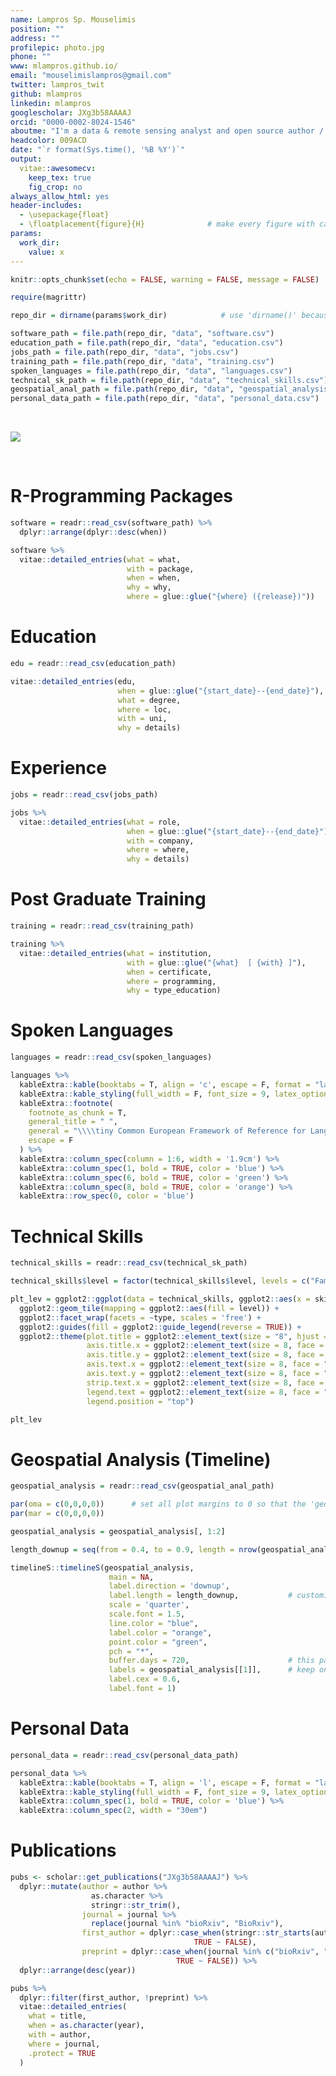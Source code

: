 ```yaml
---
name: Lampros Sp. Mouselimis
position: ""
address: ""
profilepic: photo.jpg
phone: ""
www: mlampros.github.io/
email: "mouselimislampros@gmail.com"
twitter: lampros_twit
github: mlampros
linkedin: mlampros
googlescholar: JXg3b58AAAAJ
orcid: "0000-0002-8024-1546"
aboutme: "I'm a data & remote sensing analyst and open source author / maintainer of numerous R language packages (CRAN, Github), competent in two programming languages (R, Python) who takes advantage of C++ (in R through the Rcpp and RcppArmadillo packages and in python through Cython) to improve the efficiency of internal functions"
headcolor: 009ACD
date: "`r format(Sys.time(), '%B %Y')`"
output: 
  vitae::awesomecv:
    keep_tex: true
    fig_crop: no
always_allow_html: yes
header-includes:
  - \usepackage{float}
  - \floatplacement{figure}{H}              # make every figure with caption = h
params:
  work_dir:
    value: x
---
```


```r
knitr::opts_chunk$set(echo = FALSE, warning = FALSE, message = FALSE)

require(magrittr)

repo_dir = dirname(params$work_dir)            # use 'dirname()' because the '.Rmd' file is executed from inside the 'docs' directory, therefore 'docs' is considered as working directory and I have to move one directory upwards

software_path = file.path(repo_dir, "data", "software.csv")
education_path = file.path(repo_dir, "data", "education.csv")
jobs_path = file.path(repo_dir, "data", "jobs.csv")
training_path = file.path(repo_dir, "data", "training.csv")
spoken_languages = file.path(repo_dir, "data", "languages.csv")
technical_sk_path = file.path(repo_dir, "data", "technical_skills.csv")
geospatial_anal_path = file.path(repo_dir, "data", "geospatial_analysis.csv")
personal_data_path = file.path(repo_dir, "data", "personal_data.csv")

```

<br>

![](human_evolution.jpg)

<br>

R-Programming Packages
======================


```r

software = readr::read_csv(software_path) %>%
  dplyr::arrange(dplyr::desc(when))

```


```r

software %>% 
  vitae::detailed_entries(what = what, 
                          with = package, 
                          when = when, 
                          why = why, 
                          where = glue::glue("{where} ({release})"))
```


\bigskip
\bigskip


Education
=========

```r

edu = readr::read_csv(education_path)

```


```r

vitae::detailed_entries(edu, 
                        when = glue::glue("{start_date}--{end_date}"),
                        what = degree,
                        where = loc,
                        with = uni,
                        why = details)

```


\bigskip
\bigskip


Experience
==========

```r

jobs = readr::read_csv(jobs_path)

```


```r

jobs %>% 
  vitae::detailed_entries(what = role,
                          when = glue::glue("{start_date}--{end_date}"),
                          with = company,
                          where = where,
                          why = details)
```


\bigskip
\bigskip


Post Graduate Training
======================

```r

training = readr::read_csv(training_path)

```


```r

training %>% 
  vitae::detailed_entries(what = institution, 
                          with = glue::glue("{what}  [ {with} ]"), 
                          when = certificate, 
                          where = programming,
                          why = type_education)
```


\bigskip
\bigskip


Spoken Languages
================

```r

languages = readr::read_csv(spoken_languages)

```

```r

languages %>% 
  kableExtra::kable(booktabs = T, align = 'c', escape = F, format = "latex") %>%
  kableExtra::kable_styling(full_width = F, font_size = 9, latex_options = "HOLD_position", fixed_thead = T) %>% 
  kableExtra::footnote(
    footnote_as_chunk = T,
    general_title = " ",
    general = "\\\\tiny Common European Framework of Reference for Languages: A1/A2: Basic User. B1/B2: Independent User. C1/C2: Proficient User",
    escape = F
  ) %>%
  kableExtra::column_spec(column = 1:6, width = '1.9cm') %>%
  kableExtra::column_spec(1, bold = TRUE, color = 'blue') %>%
  kableExtra::column_spec(6, bold = TRUE, color = 'green') %>%
  kableExtra::column_spec(8, bold = TRUE, color = 'orange') %>%
  kableExtra::row_spec(0, color = 'blue')

```

\pagebreak


\bigskip
\bigskip


Technical Skills
================

\bigskip


```r

technical_skills = readr::read_csv(technical_sk_path)

```

```r

technical_skills$level = factor(technical_skills$level, levels = c("Familiar", "Intermediate", "Advanced", "Proficient"))

plt_lev = ggplot2::ggplot(data = technical_skills, ggplot2::aes(x = skill, y = level)) + 
  ggplot2::geom_tile(mapping = ggplot2::aes(fill = level)) + 
  ggplot2::facet_wrap(facets = ~type, scales = 'free') +
  ggplot2::guides(fill = ggplot2::guide_legend(reverse = TRUE)) +
  ggplot2::theme(plot.title = ggplot2::element_text(size = "8", hjust = 0.5, face = "bold", colour = "blue"),
                 axis.title.x = ggplot2::element_text(size = 8, face = "bold", colour = "blue"),
                 axis.title.y = ggplot2::element_text(size = 8, face = "bold", colour = "blue"),
                 axis.text.x = ggplot2::element_text(size = 8, face = "bold", colour = "black", angle = 35, vjust = 1.0, hjust = 1.0),
                 axis.text.y = ggplot2::element_text(size = 8, face = "bold", colour = "black"),
                 strip.text.x = ggplot2::element_text(size = 8, face = "bold", colour = "black"),
                 legend.text = ggplot2::element_text(size = 8, face = "bold", colour = "black"),
                 legend.position = "top")

plt_lev

```


Geospatial Analysis (Timeline)
==============================


```r

geospatial_analysis = readr::read_csv(geospatial_anal_path)

```

```r

par(oma = c(0,0,0,0))      # set all plot margins to 0 so that the 'geospatial data' can fit in the same page
par(mar = c(0,0,0,0))

geospatial_analysis = geospatial_analysis[, 1:2]

length_downup = seq(from = 0.4, to = 0.9, length = nrow(geospatial_analysis))

timelineS::timelineS(geospatial_analysis, 
                      main = NA, 
                      label.direction = 'downup', 
                      label.length = length_downup,           # customize the height of the lines
                      scale = 'quarter',
                      scale.font = 1.5,
                      line.color = "blue", 
                      label.color = "orange", 
                      point.color = "green",
                      pch = "*",
                      buffer.days = 720,                      # this parameter extends the range of the years (bothsides)
                      labels = geospatial_analysis[[1]],      # keep only text and omit the dates
                      label.cex = 0.6,
                      label.font = 1)

```

\pagebreak


\bigskip
\bigskip


Personal Data
=============

\bigskip


```r

personal_data = readr::read_csv(personal_data_path)

```

```r

personal_data %>%
  kableExtra::kable(booktabs = T, align = 'l', escape = F, format = "latex", col.names = NULL) %>%
  kableExtra::kable_styling(full_width = F, font_size = 9, latex_options = "HOLD_position", fixed_thead = T) %>% 
  kableExtra::column_spec(1, bold = TRUE, color = 'blue') %>%
  kableExtra::column_spec(2, width = "30em")

```


\bigskip
\bigskip


Publications
============

```r

pubs <- scholar::get_publications("JXg3b58AAAAJ") %>% 
  dplyr::mutate(author = author %>% 
                  as.character %>% 
                  stringr::str_trim(),
                journal = journal %>% 
                  replace(journal %in% "bioRxiv", "BioRxiv"), 
                first_author = dplyr::case_when(stringr::str_starts(author, "L Mouselimis") ~ TRUE,
                                         TRUE ~ FALSE),
                preprint = dplyr::case_when(journal %in% c("bioRxiv", "BioRxiv") ~ TRUE,
                                     TRUE ~ FALSE)) %>% 
  dplyr::arrange(desc(year))

```


```r

pubs %>% 
  dplyr::filter(first_author, !preprint) %>% 
  vitae::detailed_entries(
    what = title,
    when = as.character(year),
    with = author,
    where = journal, 
    .protect = TRUE
  )

```

